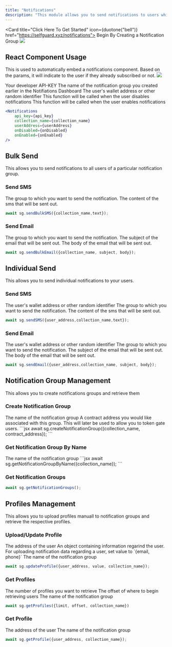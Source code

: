```yaml
---
title: "Notifications"
description: "This module allows you to send notifications to users while maintaining their privacy."
---
```


<Card title="Click Here To Get Started" icon={duotone("bell")} href="https://selfguard.xyz/notifications">
  Begin By Creating a Notification Group
</Card>
<img src="https://getnotified.xyz/step2.png" />


## React Component Usage
This is used to automatically embed a notifications component. Based on the params, it will indicate to the user if they already subscribed or not.
<img src="/n.png" />

<ParamField path="api_key" required={true} type="string">
  Your developer API-KEY
</ParamField>

<ParamField path="collection_name" required={true} type="string">
  The name of the notification group you created earlier in the Notifiations Dashboard
</ParamField>

<ParamField path="user_address" required={true} type="string">
  The user's wallet address or other random identifier
</ParamField>

<ParamField path="onDisabled" required={false} type="function">
    This function will be called when the user disables notifications
</ParamField>

<ParamField path="onEnabled" required={false} type="function">
  This function will be called when the user enables notifications
</ParamField>



```jsx
<Notifications 
    api_key={api_key} 
    collection_name={collection_name} 
    userAddress={userAddress}
    onDisabled={onDisabled}
    onEnabled={onEnabled}
/>
```


## Bulk Send
This allows you to send notifications to all users of a particular notification group.

### Send SMS
<ParamField path="collection_name" required={true} type="string">
  The group to which you want to send the notification.
</ParamField>

<ParamField path="text" required={true} type="string">
  The content of the sms that will be sent out.
</ParamField>

```js
await sg.sendBulkSMS({collection_name,text});
```



### Send Email

<ParamField path="collection_name" required={true} type="string">
  The group to which you want to send the notification.
</ParamField>

<ParamField path="subject" required={true} type="string">
  The subject of the email that will be sent out.
</ParamField>

<ParamField path="body" required={true} type="string">
  The body of the email that will be sent out.
</ParamField>

```jsx
await sg.sendBulkEmail({collection_name, subject, body});
```

## Individual Send
This allows you to send individual notifications to your users.

### Send SMS

<ParamField path="user_address" required={true} type="string">
  The user's wallet address or other random identifier
</ParamField>

<ParamField path="collection_name" required={true} type="string">
  The group to which you want to send the notification.
</ParamField>

<ParamField path="text" required={true} type="string">
  The content of the sms that will be sent out.
</ParamField>

```js
await sg.sendSMS({user_address,collection_name,text});
```

### Send Email

<ParamField path="user_address" required={true} type="string">
  The user's wallet address or other random identifier
</ParamField>

<ParamField path="collection_name" required={true} type="string">
  The group to which you want to send the notification.
</ParamField>

<ParamField path="subject" required={true} type="string">
  The subject of the email that will be sent out.
</ParamField>

<ParamField path="body" required={true} type="string">
  The body of the email that will be sent out.
</ParamField>

```jsx
await sg.sendEmail({user_address,collection_name, subject, body});
```

## Notification Group Management
This allows you to create notifications groups and retrieve them

### Create Notification Group
<ParamField path="collection_name" required={true} type="string">
  The name of the notification group
</ParamField>

<ParamField path="contract_address" type="string">
  A contract address you would like associated with this group. This will later be used to allow you to token gate users.
</ParamField>
```jsx
await sg.createNotificationGroup({collection_name, contract_address});
```

### Get Notification Group By Name
<ParamField path="collection_name" required={true} type="string">
  The name of the notification group
</ParamField>
```jsx
await sg.getNotificationGroupByName({collection_name});
```

### Get Notification Groups

```jsx
await sg.getNotificationGroups();
```

## Profiles Management
This allows you to upload profiles manuall to notification groups and retrieve the respective profiles.

### Upload/Update Profile

<ParamField path="user_address" required={true} type="string">
  The address of the user
</ParamField>

<ParamField path="value" required={true} type="object">
  An object containing information regarind the user. For uploading notification data regarding a user, set value to `{email, phone}`
</ParamField>

<ParamField path="collection_name" required={true} type="string">
  The name of the notification group
</ParamField>

```jsx
await sg.updateProfile({user_address, value, collection_name});
```

### Get Profiles

<ParamField path="limit" required={true} type="int">
  The number of profiles you want to retrieve
</ParamField>

<ParamField path="offset" required={true} type="int">
  The offset of where to begin retrieving users
</ParamField>

<ParamField path="collection_name" required={true} type="string">
  The name of the notification group
</ParamField>


```jsx
await sg.getProfiles({limit, offset, collection_name})
```

### Get Profile

<ParamField path="user_address" required={true} type="string">
  The address of the user
</ParamField>

<ParamField path="collection_name" required={true} type="string">
  The name of the notification group
</ParamField>

```jsx
await sg.getProfile({user_address, collection_name});
```


